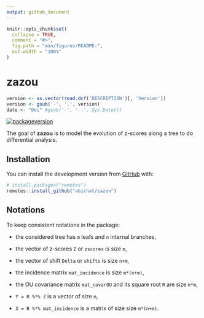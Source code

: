```yaml
---
output: github_document
---
```


<!-- README.md is generated from README.Rmd. Please edit that file -->

```r
knitr::opts_chunk$set(
  collapse = TRUE,
  comment = "#>",
  fig.path = "man/figures/README-",
  out.width = "100%"
)
```

# zazou

```r
version <- as.vector(read.dcf('DESCRIPTION')[, 'Version'])                                                      
version <- gsub('-', '.', version)   
date <- "Dec" #gsub('-', '--', Sys.Date())
```

<!-- badges: start -->
<!-- [![Last-changedate](https://img.shields.io/badge/Last%20change-`r date`-yellowgreen.svg)]() -->
[![packageversion](https://img.shields.io/badge/Package%20version-`r version`-orange.svg)]()
<!-- badges: end -->

The goal of __zazou__ is to model the evolution of z-scores along a tree to do differential analysis.

## Installation

You can install the development version from [GitHub](https://github.com/) with:

``` r
# install.packages("remotes")
remotes::install_github("abichat/zazou")
```

## Notations

To keep consistent notations in the package: 

- the considered tree has `m` leafs and `n` internal branches,

- the vector of z-scores `Z` or `zscores` is size `m`,

- the vector of shift `Delta` or `shifts` is size `n+m`,

- the incidence matrix `mat_incidence` is size `m*(n+m)`,
  
- the OU covariance matrix `mat_covarOU` and its square root `R` are size `m*m`,

- `Y = R %*% Z` is a vector of size `m`,

- `X = R %*% mat_incidence` is a matrix of size size `m*(n+m)`.  
